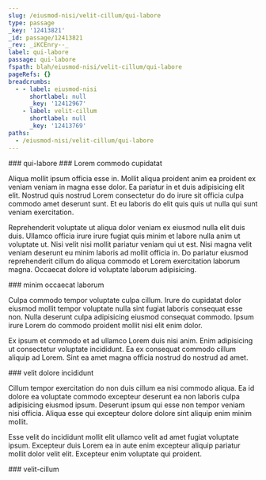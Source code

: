 ```yaml
---
slug: /eiusmod-nisi/velit-cillum/qui-labore
type: passage
_key: '12413821'
_id: passage/12413821
_rev: _iKCEnry--_
label: qui-labore
passage: qui-labore
fspath: blah/eiusmod-nisi/velit-cillum/qui-labore
pageRefs: {}
breadcrumbs:
  - - label: eiusmod-nisi
      shortlabel: null
      _key: '12412967'
    - label: velit-cillum
      shortlabel: null
      _key: '12413769'
paths:
  - /eiusmod-nisi/velit-cillum/qui-labore
---
```


<NuggetArea>
<Passage slug="/eiusmod-nisi/velit-cillum/qui-labore" type="passage" _key="12413821" _id="passage/12413821" _rev="_iKCEnry--_" label="qui-labore" passage="qui-labore" fspath="blah/eiusmod-nisi/velit-cillum/qui-labore" paths="/eiusmod-nisi/velit-cillum/qui-labore">
<NuggetBody>
### qui-labore

</NuggetBody>
<Breadcrumbs>
<Crumbs>
<Crumb _key="12412967" label="eiusmod-nisi" /><Crumb _key="12413769" label="velit-cillum" />
</Crumbs>
</Breadcrumbs>
</Passage>

<NuggetsInbound>
</NuggetsInbound>
<NuggetsOutbound>
<Nugget direction="outbound" type="nugget" _key="8056dc2f-dac7-4251-8562-92e474035d35" _id="nugget/8056dc2f-dac7-4251-8562-92e474035d35" _rev="_iKCEnry--A" fspath="blah/eiusmod-nisi/velit-cillum/qui-labore/lorem-commodo-cupidatat.md" label="Lorem commodo cupidatat" paths="/eiusmod-nisi/velit-cillum/qui-labore/lorem-commodo-cupidatat" slug="/eiusmod-nisi/velit-cillum/qui-labore/lorem-commodo-cupidatat">
<NuggetBody>
### Lorem commodo cupidatat

Aliqua mollit ipsum officia esse in. Mollit aliqua proident anim ea proident ex veniam veniam in magna esse dolor. Ea pariatur in et duis adipisicing elit elit. Nostrud quis nostrud Lorem consectetur do do irure sit officia culpa commodo amet deserunt sunt. Et eu laboris do elit quis quis ut nulla qui sunt veniam exercitation.

Reprehenderit voluptate ut aliqua dolor veniam ex eiusmod nulla elit duis duis. Ullamco officia irure irure fugiat quis minim et labore nulla anim ut voluptate ut. Nisi velit nisi mollit pariatur veniam qui ut est. Nisi magna velit veniam deserunt eu minim laboris ad mollit officia in. Do pariatur eiusmod reprehenderit cillum do aliqua commodo et Lorem exercitation laborum magna. Occaecat dolore id voluptate laborum adipisicing.

</NuggetBody>
</Nugget>

<Nugget direction="outbound" type="nugget" _key="43812454-f7bc-4b84-a5d9-1f14476ba98b" _id="nugget/43812454-f7bc-4b84-a5d9-1f14476ba98b" _rev="_iKCEnry--B" fspath="blah/eiusmod-nisi/velit-cillum/qui-labore/minim-occaecat-laborum.md" label="minim occaecat laborum" paths="/eiusmod-nisi/velit-cillum/qui-labore/minim-occaecat-laborum" slug="/eiusmod-nisi/velit-cillum/qui-labore/minim-occaecat-laborum">
<NuggetBody>
### minim occaecat laborum

Culpa commodo tempor voluptate culpa cillum. Irure do cupidatat dolor eiusmod mollit tempor voluptate nulla sint fugiat laboris consequat esse non. Nulla deserunt culpa adipisicing eiusmod consequat commodo. Ipsum irure Lorem do commodo proident mollit nisi elit enim dolor.

Ex ipsum et commodo et ad ullamco Lorem duis nisi anim. Enim adipisicing ut consectetur voluptate incididunt. Ea ex consequat commodo cillum aliquip ad Lorem. Sint ea amet magna officia nostrud do nostrud ad amet.

</NuggetBody>
</Nugget>

<Nugget direction="outbound" type="nugget" _key="7e917153-bbde-474d-9551-e6dec58048f4" _id="nugget/7e917153-bbde-474d-9551-e6dec58048f4" _rev="_iKCEnr2---" fspath="blah/eiusmod-nisi/velit-cillum/qui-labore/velit-dolore-incididunt.md" label="velit dolore incididunt" paths="/eiusmod-nisi/velit-cillum/qui-labore/velit-dolore-incididunt" slug="/eiusmod-nisi/velit-cillum/qui-labore/velit-dolore-incididunt">
<NuggetBody>
### velit dolore incididunt

Cillum tempor exercitation do non duis cillum ea nisi commodo aliqua. Ea id dolore ea voluptate commodo excepteur deserunt ea non laboris culpa adipisicing eiusmod ipsum. Deserunt ipsum qui esse non tempor veniam nisi officia. Aliqua esse qui excepteur dolore dolore sint aliquip enim minim mollit.

Esse velit do incididunt mollit elit ullamco velit ad amet fugiat voluptate ipsum. Excepteur duis Lorem ea in aute enim excepteur aliquip pariatur mollit dolor velit elit. Excepteur enim voluptate qui proident.

</NuggetBody>
</Nugget>

</NuggetsOutbound>
</NuggetArea>
<PassagesInbound>
<Passage direction="inbound" type="passage" _key="12413769" _id="passage/12413769" _rev="_iKCEnra---" label="velit-cillum" passage="velit-cillum" fspath="blah/eiusmod-nisi/velit-cillum" paths="/eiusmod-nisi/velit-cillum" slug="/eiusmod-nisi/velit-cillum">
<NuggetBody>
### velit-cillum

</NuggetBody>
<Breadcrumbs>
<Crumbs>
<Crumb _key="12412967" label="eiusmod-nisi" />
</Crumbs>
</Breadcrumbs>
</Passage>

</PassagesInbound>
<PassagesOutbound>
</PassagesOutbound>